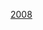 {{National squad
 | name      = 2008年夏季奧林匹克運動會中國國家女子水球隊
 | bg        = #ff0000
 | fg        = #ffff66 
 | country   = CHN
 | team link = 中国国家女子水球队
 | title     = 中国
 | comp      = 2008年夏季奧林匹克運動會國家女子水球隊 - 第五名
 | comp link = 2008年夏季奧林匹克運動會女子水球比賽
 | p1        = [[杨珺]]<small>（GK）</small>
 | p2        = [[滕飞]]
 | p3        = [[刘萍 (水球运动员)|刘萍]]
 | p4        = [[孙玉君]]
 | p5        = [[何金]]
 | p6        = [[孙雅婷]]
 | p7        = [[王莹 (水球运动员)|王莹]]
 | p8        = [[高翱]]
 | p9        = [[王毅 (水球运动员)|王毅]]
 | p10       = [[马欢欢]]
 | p11       = [[孙惠子]]
 | p12       = [[乔蕾颖]]
 | p13       = [[谭颖 (水球运动员)|谭颖]]<small>（GK）</small>
 | coach     = [[贾内·吉拉尔特·胡安]]
}}<noinclude>
[[Category:中国国家女子水球队|2008]]
</noinclude>